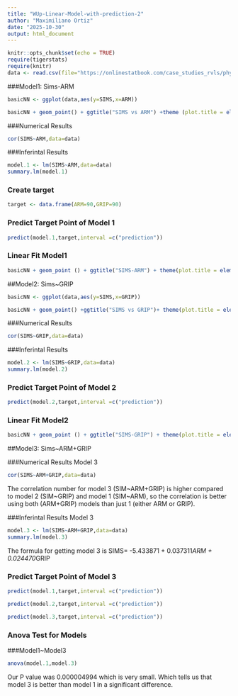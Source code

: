 ```yaml
---
title: "WUp-Linear-Model-with-prediction-2"
author: "Maximiliano Ortiz"
date: "2025-10-30"
output: html_document
---
```


```r
knitr::opts_chunk$set(echo = TRUE)
require(tigerstats)
require(knitr)
data <- read.csv(file="https://onlinestatbook.com/case_studies_rvls/physical_strength/data.txt",sep="",header=TRUE)  
```

###Model1: Sims-ARM

```r
basicNN <- ggplot(data,aes(y=SIMS,x=ARM))
```

```r
basicNN + geom_point() + ggtitle("SIMS vs ARM") +theme (plot.title = element_text(hjust = 0.5, size = 20))

```


###Numerical Results

```r
cor(SIMS~ARM,data=data)
```

###Inferintal Results

```r
model.1 <- lm(SIMS~ARM,data=data)
summary.lm(model.1)
```

### Create target

```r
target <- data.frame(ARM=90,GRIP=90)
```

### Predict Target Point of Model 1

```r
predict(model.1,target,interval =c("prediction"))
```


### Linear Fit Model1

```r
basicNN + geom_point () + ggtitle("SIMS-ARM") + theme(plot.title = element_text(hjust = 0.5, size = 20)) + geom_smooth(method = lm)
```


##Model2: Sims~GRIP
```r
basicNN <- ggplot(data,aes(y=SIMS,x=GRIP))
```

```r
basicNN + geom_point() +ggtitle("SIMS vs GRIP")+ theme(plot.title = element_text(hjust=0.5,size=20))
```


###Numerical Results

```r
cor(SIMS~GRIP,data=data)
```

###Inferintal Results

```r
model.2 <- lm(SIMS~GRIP,data=data)
summary.lm(model.2)
```


### Predict Target Point of Model 2

```r
predict(model.2,target,interval =c("prediction"))
```


### Linear Fit Model2

```r
basicNN + geom_point () + ggtitle("SIMS-GRIP") + theme(plot.title = element_text(hjust = 0.5, size = 20)) + geom_smooth(method = lm)
```


##Model3: Sims~ARM+GRIP




###Numerical Results Model 3 

```r
cor(SIMS~ARM+GRIP,data=data)
```

The correlation number for model 3 (SIM~ARM+GRIP) is higher compared to model 2 (SIM~GRIP) and model 1 (SIM~ARM), so the correlation is better using both (ARM+GRIP) models than just 1 (either ARM or GRIP).


###Inferintal Results Model 3 

```r
model.3 <- lm(SIMS~ARM+GRIP,data=data)
summary.lm(model.3)
```

The formula for getting model 3 is SIMS= -5.433871 +  0.037311*ARM + 0.024470*GRIP 

### Predict Target Point of Model 3

```r
predict(model.1,target,interval =c("prediction"))
```

```r
predict(model.2,target,interval =c("prediction"))
```

```r
predict(model.3,target,interval =c("prediction"))
```


### Anova Test for Models 



###Model1~Model3

```r
anova(model.1,model.3) 
```

Our P value was 0.000004994 which is very small. Which tells us that model 3 is better than model 1 in a significant difference. 







